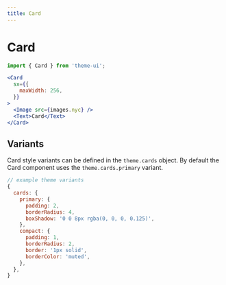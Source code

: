 ```yaml
---
title: Card
---
```


# Card

```js
import { Card } from 'theme-ui';
```

```jsx live=true
<Card
  sx={{
    maxWidth: 256,
  }}
>
  <Image src={images.nyc} />
  <Text>Card</Text>
</Card>
```

## Variants

Card style variants can be defined in the `theme.cards` object.
By default the Card component uses the `theme.cards.primary` variant.

```js
// example theme variants
{
  cards: {
    primary: {
      padding: 2,
      borderRadius: 4,
      boxShadow: '0 0 8px rgba(0, 0, 0, 0.125)',
    },
    compact: {
      padding: 1,
      borderRadius: 2,
      border: '1px solid',
      borderColor: 'muted',
    },
  },
}
```

<!--
'@comp/ui'
-->
